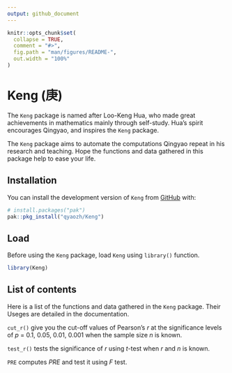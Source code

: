 ```yaml
---
output: github_document
---
```


<!-- README.md is generated from README.Rmd. Please edit that file -->

```r
knitr::opts_chunk$set(
  collapse = TRUE,
  comment = "#>",
  fig.path = "man/figures/README-",
  out.width = "100%"
)
```

# Keng (庚)

<!-- badges: start -->
<!-- badges: end -->

The `Keng` package is named after Loo-Keng Hua, who made great achievements in mathematics mainly through self-study. Hua's spirit encourages Qingyao, and inspires the `Keng` package.

The `Keng` package aims to automate the computations Qingyao repeat in his research and teaching. Hope the functions and data gathered in this package help to ease your life.

## Installation

You can install the development version of `Keng` from [GitHub](https://github.com/) with:

``` r
# install.packages("pak")
pak::pkg_install("qyaozh/Keng")
```

## Load

Before using the `Keng` package, load `Keng` using `library()` function.

```r
library(Keng)
```

## List of contents

Here is a list of the functions and data gathered in the `Keng` package. Their Useges are detailed in the documentation.

`cut_r()` give you the cut-off values of Pearson's *r* at the significance levels of *p* = 0.1, 0.05, 0.01, 0.001 when the sample size *n* is known.

`test_r()` tests the significance of *r* using *t*-test when *r* and *n* is known.

`PRE` computes *PRE* and test it using *F* test.
